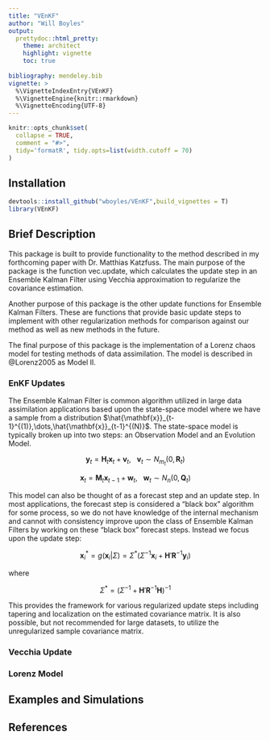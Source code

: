 ```yaml
---
title: "VEnKF"
author: "Will Boyles"
output: 
  prettydoc::html_pretty:
    theme: architect
    highlight: vignette
    toc: true
    
bibliography: mendeley.bib
vignette: >
  %\VignetteIndexEntry{VEnKF}
  %\VignetteEngine{knitr::rmarkdown}
  %\VignetteEncoding{UTF-8}
---
```


```r
knitr::opts_chunk$set(
  collapse = TRUE,
  comment = "#>",
  tidy='formatR', tidy.opts=list(width.cutoff = 70)
)
```

## Installation

```r
devtools::install_github("wboyles/VEnKF",build_vignettes = T)
library(VEnKF)
```


## Brief Description

This package is built to provide functionality to the method described in my forthcoming paper with Dr. Matthias Katzfuss. The main purpose of the package is the function vec.update, which calculates the update step in an Ensemble Kalman Filter using Vecchia approximation to regularize the covariance estimation.

Another purpose of this package is the other update functions for Ensemble Kalman Filters. These are functions that provide basic update steps to implement with other regularization methods for comparison against our method as well as new methods in the future.

The final purpose of this package is the implementation of a Lorenz chaos model for testing methods of data assimilation. The model is described in @Lorenz2005 as Model II.

### EnKF Updates

The Ensemble Kalman Filter is common algorithm utilized in large data assimilation applications based upon the state-space model where we have a sample from a distribution $\hat{\mathbf{x}}_{t-1}^{(1)},\dots,\hat{\mathbf{x}}_{t-1}^{(N)}$. The state-space model is typically broken up into two steps: an Observation Model and an Evolution Model. 

$$ \mathbf{y}_t = \mathbf{H}_t\mathbf{x}_t+\mathbf{v}_t, \ \ \ \mathbf{v}_t \sim
N_{m_t}(0,\mathbf{R}_t) $$

$$ \mathbf{x}_t = \mathbf{M}_t\mathbf{x}_{t-1}+\mathbf{w}_t, \ \ \ \mathbf{w}_t \sim N_{n}(0,\mathbf{Q}_t) $$

This model can also be thought of as a forecast step and an update step. In most applications, the forecast step is considered a "black box" algorithm for some process, so we do not have knowledge of the internal mechanism and cannot with consistency improve upon the class of Ensemble Kalman Filters by working on these "black box" forecast steps. Instead we focus upon the update step:

$$ \mathbf{x}_i^{*} = g(\mathbf{x}_i|\Sigma)=\Sigma^{*}(\Sigma^{-1}\mathbf{x}_i +\mathbf{H}'\mathbf{R}^{-1}\mathbf{y}_i) $$

where 

$$\Sigma^{*}=(\Sigma^{-1}+\mathbf{H}'\mathbf{R}^{-1}\mathbf{H})^{-1}$$

This provides the framework for various regularized update steps including tapering and localization on the estimated covariance matrix. It is also possible, but not recommended for large datasets, to utilize the unregularized sample covariance matrix.

### Vecchia Update


### Lorenz Model


## Examples and Simulations


## References

